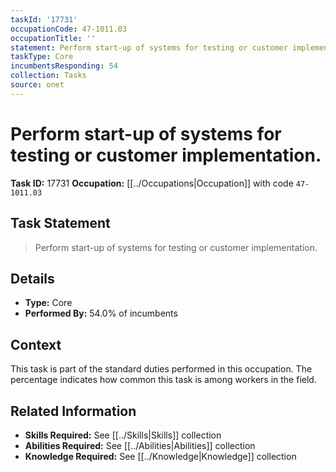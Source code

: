 ```yaml
---
taskId: '17731'
occupationCode: 47-1011.03
occupationTitle: ''
statement: Perform start-up of systems for testing or customer implementation.
taskType: Core
incumbentsResponding: 54
collection: Tasks
source: onet
---
```

# Perform start-up of systems for testing or customer implementation.

**Task ID:** 17731
**Occupation:** [[../Occupations|Occupation]] with code `47-1011.03`

## Task Statement

> Perform start-up of systems for testing or customer implementation.

## Details

- **Type:** Core
- **Performed By:** 54.0% of incumbents

## Context

This task is part of the standard duties performed in this occupation. The percentage indicates how common this task is among workers in the field.

## Related Information

- **Skills Required:** See [[../Skills|Skills]] collection
- **Abilities Required:** See [[../Abilities|Abilities]] collection
- **Knowledge Required:** See [[../Knowledge|Knowledge]] collection
